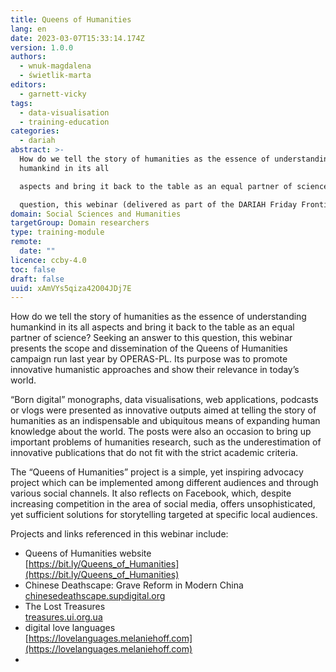 ```yaml
---
title: Queens of Humanities
lang: en
date: 2023-03-07T15:33:14.174Z
version: 1.0.0
authors:
  - wnuk-magdalena
  - świetlik-marta
editors:
  - garnett-vicky
tags:
  - data-visualisation
  - training-education
categories:
  - dariah
abstract: >-
  How do we tell the story of humanities as the essence of understanding
  humankind in its all

  aspects and bring it back to the table as an equal partner of science? Seeking an answer to this

  question, this webinar (delivered as part of the DARIAH Friday Frontiers series) presents the scope and dissemination of the Queens of Humanities campaign that ran in 2022, led by OPERAS-PL. Its purpose was to promote innovative humanistic approaches and show their relevance in today’s world.
domain: Social Sciences and Humanities
targetGroup: Domain researchers
type: training-module
remote:
  date: ""
licence: ccby-4.0
toc: false
draft: false
uuid: xAmVYs5qiza42O04JDj7E
---
```

How do we tell the story of humanities as the essence of understanding humankind in its all
aspects and bring it back to the table as an equal partner of science? Seeking an answer to this
question, this webinar presents the scope and dissemination of the Queens of Humanities campaign
run last year by OPERAS-PL. Its purpose was to promote innovative humanistic approaches and
show their relevance in today’s world.

“Born digital” monographs, data visualisations, web applications, podcasts or vlogs were
presented as innovative outputs aimed at telling the story of humanities as an indispensable and
ubiquitous means of expanding human knowledge about the world. The posts were also an
occasion to bring up important problems of humanities research, such as the underestimation of
innovative publications that do not fit with the strict academic criteria.

The “Queens of Humanities” project is a simple, yet inspiring advocacy project which can be
implemented among different audiences and through various social channels. It also reflects on
Facebook, which, despite increasing competition in the area of social media, offers
unsophisticated, yet sufficient solutions for storytelling targeted at specific local audiences.

P﻿rojects and links referenced in this webinar include:

- Q﻿ueens of Humanities website\
  [https://bit.ly/Queens_of_Humanities](https://bit.ly/Queens_of_Humanities)
- C﻿hinese Deathscape: Grave Reform in Modern China\
  [chinesedeathscape.supdigital.org](chinesedeathscape.supdigital.org)
- T﻿he Lost Treasures\
  [treasures.ui.org.ua](treasures.ui.org.ua)
- d﻿igital love languages\
  [﻿﻿https://lovelanguages.melaniehoff.com](https://lovelanguages.melaniehoff.com)
-